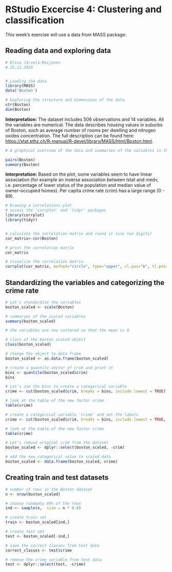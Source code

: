 # RStudio Excercise 4: Clustering and classification

This week's exercise will use a data from MASS package.

## Reading data and exploring data

```r
# Elina Järvelä-Reijonen
# 25.11.2019


# Loading the data
library(MASS)
data('Boston')

# Exploring the structure and dimensions of the data
str(Boston)
dim(Boston)
```

**Interpretation:** The dataset includes 506 observations and 14 variables. All the variables are numerical. The data describes housing values in suburbs of Boston, such as average number of rooms per dwelling and nitrogen oxides concentration. The full description can be found here: <https://stat.ethz.ch/R-manual/R-devel/library/MASS/html/Boston.html>.

```r
# A graphical overview of the data and summaries of the variables in the data

pairs(Boston)
summary(Boston)
```

**Interpretation:** Based on the plot, some variables seem to have linear association (for example an inverse association between lstat and medv, i.e. percentage of lower status of the population and median value of owner-occupied homes). Per capita crime rate (crim) has a large range (0 - 89).

```r
# Drawing a correlations plot
# access the 'corrplot' and 'tidyr' packages
library(corrplot)
library(tidyr)


# calculate the correlation matrix and round it (use two digits)
cor_matrix<-cor(Boston)

# print the correlation matrix
cor_matrix

# visualize the correlation matrix
corrplot(cor_matrix, method="circle", type="upper", cl.pos="b", tl.pos="d", tl.cex = 0.6)

```

## Standardizing the variables and categorizing the crime rate

```r
# Let's standardize the variables
boston_scaled <- scale(Boston)

# summaries of the scaled variables
summary(boston_scaled)

# the variables are now centered so that the mean is 0

# class of the boston_scaled object
class(boston_scaled)

# change the object to data frame
boston_scaled <- as.data.frame(boston_scaled)

# create a quantile vector of crim and print it
bins <- quantile(boston_scaled$crim)
bins

# Let's use the bins to create a categorical variable
crime <- cut(boston_scaled$crim, breaks = bins, include.lowest = TRUE)

# look at the table of the new factor crime
table(crime)

# create a categorical variable 'crime' and set the labels
crime <- cut(boston_scaled$crim, breaks = bins, include.lowest = TRUE, labels = c("low", "med_low", "med_high", "high"))

# look at the table of the new factor crime
table(crime)

# Let's remove original crim from the dataset
boston_scaled <- dplyr::select(boston_scaled, -crim)

# add the new categorical value to scaled data
boston_scaled <- data.frame(boston_scaled, crime)


```

## Creating train and test datasets

```r
# number of rows in the Boston dataset 
n <- nrow(boston_scaled)

# choose randomly 80% of the rows
ind <- sample(n,  size = n * 0.8)

# create train set
train <- boston_scaled[ind,]

# create test set 
test <- boston_scaled[-ind,]

# save the correct classes from test data
correct_classes <- test$crime

# remove the crime variable from test data
test <- dplyr::select(test, -crime)

```



